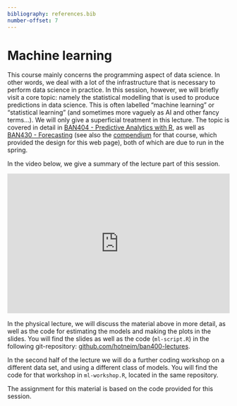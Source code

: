 ```yaml
---
bibliography: references.bib
number-offset: 7
---
```


# Machine learning

This course mainly concerns the programming aspect of data science. In other words, we deal with a lot of the infrastructure that is necessary to perform data science in practice. In this session, however, we will briefly visit a core topic: namely the statistical modelling that is used to produce predictions in data science. This is often labelled "machine learning" or "statistical learning" (and sometimes more vaguely as AI and other fancy terms...). We will only give a superficial treatment in this lecture. The topic is covered in detail in [BAN404 - Predictive Analytics with R](https://www.nhh.no/en/courses/predictive-analytics-with-r/), as well as [BAN430 - Forecasting](https://www.nhh.no/en/courses/forecasting/) (see also the [compendium](https://holleland.github.io/BAN430/) for that course, which provided the design for this web page), both of which are due to run in the spring.

In the video below, we give a summary of the lecture part of this session.

<div style="padding:62.72% 0 0 0;position:relative;"><iframe src="https://player.vimeo.com/video/872823815?badge=0&amp;autopause=0&amp;quality_selector=1&amp;progress_bar=1&amp;player_id=0&amp;app_id=58479" frameborder="0" allow="autoplay; fullscreen; picture-in-picture" style="position:absolute;top:0;left:0;width:100%;height:100%;" title="video-ml-ban400"></iframe></div><script src="https://player.vimeo.com/api/player.js"></script>

In the physical lecture, we will discuss the material above in more detail, as well as the code for estimating the models and making the plots in the slides. You will find the slides as well as the code (`ml-script.R`) in the following git-repository: [github.com/hotneim/ban400-lectures](https://github.com/hotneim/ban400-lectures).

In the second half of the lecture we will do a further coding workshop on a different data set, and using a different class of models. You will find the code for that workshop in `ml-workshop.R`, located in the same repository.

The assignment for this material is based on the code provided for this session.